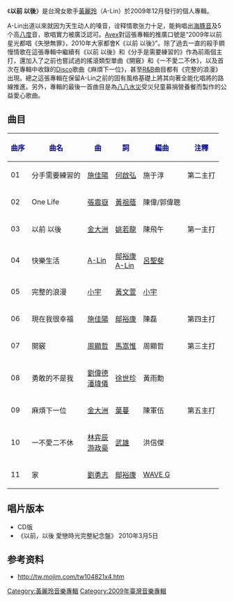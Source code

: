 {{Album infobox | <!-- See Wikipedia:WikiProject_Albums -->
|  Name        = 以前 以后
|  Type        = 录音室专辑
|  Artist      = [[黃麗玲|黃麗玲]]
|  Cover       = A-lin_2009.jpg
|  Released    = 2009年12月28日
|  Recorded    = 2009年
|  Genre       = [[国语流行音樂|国语流行音樂]]
|  Length      = 
|  Label       = [[愛貝克思|愛貝克思]]
|  Number      = 
|  Producer    = 
|  Last album  = [[天生歌姬_(黃麗玲專輯)|天生歌姬]]<br>（2008年）
|  This album  = 以前以後<br>（2009年）
|  Next album  = [[寂寞不痛|寂寞不痛]]<br>（2010年）

}}

《'''以前 以後'''》是台灣女歌手[[黃麗玲|黃麗玲]]（A-Lin）於2009年12月發行的個人專輯。

A-Lin出道以來就因为天生动人的嗓音，诠释情歌张力十足，能夠唱出[[海豚音|海豚音]]及5个高[[八度|八度]]音，歌唱實力被廣泛認可。[[Avex|Avex]]對這張專輯的推廣口號是“2009年以前星光都唱《失戀無罪》，2010年大家都會K《以前 以後》”。除了過去一直的殺手鐧慢情歌在這張專輯中繼續有《以前 以後》和《分手是需要練習的》作為前兩個主打，還加入了之前也嘗試過的搖滾類型單曲《開竅》和《一不愛二不休》，以及首次在專輯中收錄的[[Disco|Disco]]歌曲《麻煩下一位》，甚至[[R&B|R&B]]曲目都有《完整的浪漫》出現。總之這張專輯在保留A-Lin之前的固有風格基礎上將其向著全能化唱將的路線推進。另外，專輯的最後一首曲目是為[[八八水災|八八水災]]受災兒童募捐營養餐而製作的公益愛心歌曲。

==曲目==
{| class="wikitable"
|-
! <font color=darkblue>'''曲序'''</font> || <font color=darkblue>'''曲名'''</font> || <font color=darkblue>'''曲'''</font> || <font color=darkblue>'''詞'''</font> || <font color=darkblue>'''編曲'''</font> ||<font color=darkblue>'''注釋'''</font>
|-
| 01 || 分手需要練習的 || [[施佳陽|施佳陽]] || [[何啟弘|何啟弘]] || 施于淳||第二主打
|-
| 02 || One Life || [[張震嶽|張震嶽]] || [[黃祖蔭|黃祖蔭]]  ||陳偉/郭偉聰 || 
|-
| 03 || 以前 以後 || [[金大洲|金大洲]] || [[姚若龍|姚若龍]]  ||陳飛午 || 第一主打
|-
| 04 || 快樂生活 || [[A-Lin|A-Lin]] || [[鄔裕康|鄔裕康]]<br>[[A-Lin|A-Lin]] || [[呂聖斐|呂聖斐]]|| 
|-
| 05 || 完整的浪漫 || [[小宇|小宇]] || [[黃文萱|黃文萱]] || [[小宇|小宇]]||
|-
| 06 || 現在我很幸福 || [[施佳陽|施佳陽]] || [[鄔裕康|鄔裕康]] || 陳磊||第四主打
|-
| 07 || 開竅 || [[周顯哲|周顯哲]] || [[馬嵩惟|馬嵩惟]] || 周顯哲||第三主打
|-
| 08 || 勇敢的不是我 || [[劉偉德|劉偉德]]<br>[[潘瑋儀|潘瑋儀]] || [[徐世珍|徐世珍]] ||黃雨勳||
|-
| 09 || 麻煩下一位 || [[金大洲|金大洲]] || [[葉蔓|葉蔓]] || 陳軍伍||第五主打
|-
| 10 || 一不愛二不休 || [[林弈辰|林弈辰]]<br>[[游政豪|游政豪]] || [[武雄|武雄]] || 洪信傑||
|-
| 11 || 家 || [[劉勇志|劉勇志]] || [[鄔裕康|鄔裕康]] ||[[WAVE_G|WAVE G]] ||
|}

== 唱片版本 ==
* CD版
*《以前，以後 愛戀時光完整紀念盤》 2010年3月5日

==参考资料==
*http://tw.mojim.com/tw104821x4.htm{{Wayback|url=http://tw.mojim.com/tw104821x4.htm |date=20100726054621 }}

[[Category:黃麗玲音樂專輯|Category:黃麗玲音樂專輯]]
[[Category:2009年臺灣音樂專輯|Category:2009年臺灣音樂專輯]]